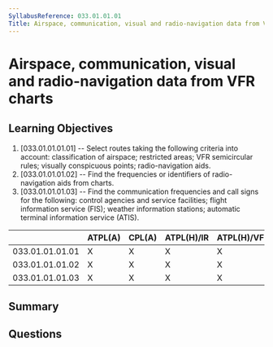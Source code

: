 ```yaml
---
SyllabusReference: 033.01.01.01
Title: Airspace, communication, visual and radio-navigation data from VFR charts
---
```


# Airspace, communication, visual and radio-navigation data from VFR charts

## Learning Objectives

1. [033.01.01.01.01] -- Select routes taking the following criteria into
   account: classification of airspace; restricted areas; VFR semicircular
   rules; visually conspicuous points; radio-navigation aids.
2. [033.01.01.01.02] -- Find the frequencies or identifiers of radio-navigation
   aids from charts.
3. [033.01.01.01.03] -- Find the communication frequencies and call signs for
   the following: control agencies and service facilities; flight information
   service (FIS); weather information stations; automatic terminal information
   service (ATIS).

|                 | ATPL(A) | CPL(A) | ATPL(H)/IR | ATPL(H)/VFR | CPL(H) | IR  | CBIR(A) |
| --------------- | ------- | ------ | ---------- | ----------- | ------ | --- | ------- |
| 033.01.01.01.01 | X       | X      | X          | X           | X      |     |         |
| 033.01.01.01.02 | X       | X      | X          | X           | X      |     |         |
| 033.01.01.01.03 | X       | X      | X          | X           | X      |     |         |

## Summary

## Questions
